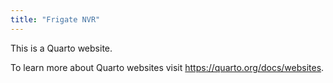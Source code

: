 ```yaml
---
title: "Frigate NVR"
---
```


This is a Quarto website.

To learn more about Quarto websites visit <https://quarto.org/docs/websites>.
